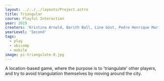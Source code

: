 ---
layout: ../../../layouts/Project.astro
title: Triangular
course: Playful Interaction
year: 2019
creators: 'Kristina Arnold, Barith Ball, Line Göst, Pedro Henrique Marinho de Lima, Alison Rebecca Thomas'
yearLevel: 'Second'
tags:
  - play
  - ubicomp
  - mobile
image: pi-triangulate-0.jpg
---

A location-based game, where the purpose is to 'triangulate' other players, and try to avoid triangulation themselves by moving around the city.

<MauVideo id="0_yzhp7976" />


